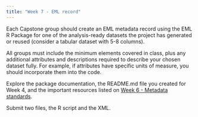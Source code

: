 ```yaml
---
title: "Week 7 - EML record"
---
```


Each Capstone group should create an EML metadata record using the EML R Package for one of the analysis-ready datasets the project has generated or reused (consider a tabular dataset with 5-8 columns).

All groups must include the minimum elements covered in class, plus any additional attributes and descriptions required to describe your chosen dataset fully. For example, if attributes have specific units of measure, you should incorporate them into the code.

Explore the package documentation, the README.md file you created for Week 4, and the important resources listed on [Week 6 - Metadata standards](index-06.qmd).

Submit two files, the R script and the XML.
